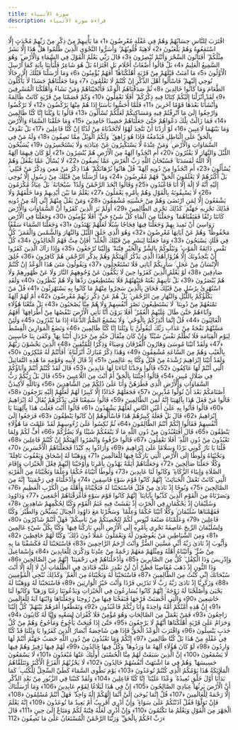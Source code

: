 ```yaml
---
title: سورة الأنبياء
description: قراءة سورة الأنبياء
---
```


اقْتَرَبَ لِلنَّاسِ حِسَابُهُمْ وَهُمْ فِي غَفْلَةٍ مُعْرِضُونَ ﴿1﴾ مَا يَأْتِيهِمْ مِنْ ذِكْرٍ مِنْ رَبِّهِمْ مُحْدَثٍ إِلَّا اسْتَمَعُوهُ وَهُمْ يَلْعَبُونَ ﴿2﴾ لَاهِيَةً قُلُوبُهُمْ ۗ وَأَسَرُّوا النَّجْوَى الَّذِينَ ظَلَمُوا هَلْ هَٰذَا إِلَّا بَشَرٌ مِثْلُكُمْ ۖ أَفَتَأْتُونَ السِّحْرَ وَأَنْتُمْ تُبْصِرُونَ ﴿3﴾ قَالَ رَبِّي يَعْلَمُ الْقَوْلَ فِي السَّمَاءِ وَالْأَرْضِ ۖ وَهُوَ السَّمِيعُ الْعَلِيمُ ﴿4﴾ بَلْ قَالُوا أَضْغَاثُ أَحْلَامٍ بَلِ افْتَرَاهُ بَلْ هُوَ شَاعِرٌ فَلْيَأْتِنَا بِآيَةٍ كَمَا أُرْسِلَ الْأَوَّلُونَ ﴿5﴾ مَا آمَنَتْ قَبْلَهُمْ مِنْ قَرْيَةٍ أَهْلَكْنَاهَا ۖ أَفَهُمْ يُؤْمِنُونَ ﴿6﴾ وَمَا أَرْسَلْنَا قَبْلَكَ إِلَّا رِجَالًا نُوحِي إِلَيْهِمْ ۖ فَاسْأَلُوا أَهْلَ الذِّكْرِ إِنْ كُنْتُمْ لَا تَعْلَمُونَ ﴿7﴾ وَمَا جَعَلْنَاهُمْ جَسَدًا لَا يَأْكُلُونَ الطَّعَامَ وَمَا كَانُوا خَالِدِينَ ﴿8﴾ ثُمَّ صَدَقْنَاهُمُ الْوَعْدَ فَأَنْجَيْنَاهُمْ وَمَنْ نَشَاءُ وَأَهْلَكْنَا الْمُسْرِفِينَ ﴿9﴾ لَقَدْ أَنْزَلْنَا إِلَيْكُمْ كِتَابًا فِيهِ ذِكْرُكُمْ ۖ أَفَلَا تَعْقِلُونَ ﴿10﴾ وَكَمْ قَصَمْنَا مِنْ قَرْيَةٍ كَانَتْ ظَالِمَةً وَأَنْشَأْنَا بَعْدَهَا قَوْمًا آخَرِينَ ﴿11﴾ فَلَمَّا أَحَسُّوا بَأْسَنَا إِذَا هُمْ مِنْهَا يَرْكُضُونَ ﴿12﴾ لَا تَرْكُضُوا وَارْجِعُوا إِلَىٰ مَا أُتْرِفْتُمْ فِيهِ وَمَسَاكِنِكُمْ لَعَلَّكُمْ تُسْأَلُونَ ﴿13﴾ قَالُوا يَا وَيْلَنَا إِنَّا كُنَّا ظَالِمِينَ ﴿14﴾ فَمَا زَالَتْ تِلْكَ دَعْوَاهُمْ حَتَّىٰ جَعَلْنَاهُمْ حَصِيدًا خَامِدِينَ ﴿15﴾ وَمَا خَلَقْنَا السَّمَاءَ وَالْأَرْضَ وَمَا بَيْنَهُمَا لَاعِبِينَ ﴿16﴾ لَوْ أَرَدْنَا أَنْ نَتَّخِذَ لَهْوًا لَاتَّخَذْنَاهُ مِنْ لَدُنَّا إِنْ كُنَّا فَاعِلِينَ ﴿17﴾ بَلْ نَقْذِفُ بِالْحَقِّ عَلَى الْبَاطِلِ فَيَدْمَغُهُ فَإِذَا هُوَ زَاهِقٌ ۚ وَلَكُمُ الْوَيْلُ مِمَّا تَصِفُونَ ﴿18﴾ وَلَهُ مَنْ فِي السَّمَاوَاتِ وَالْأَرْضِ ۚ وَمَنْ عِنْدَهُ لَا يَسْتَكْبِرُونَ عَنْ عِبَادَتِهِ وَلَا يَسْتَحْسِرُونَ ﴿19﴾ يُسَبِّحُونَ اللَّيْلَ وَالنَّهَارَ لَا يَفْتُرُونَ ﴿20﴾ أَمِ اتَّخَذُوا آلِهَةً مِنَ الْأَرْضِ هُمْ يُنْشِرُونَ ﴿21﴾ لَوْ كَانَ فِيهِمَا آلِهَةٌ إِلَّا اللَّهُ لَفَسَدَتَا ۚ فَسُبْحَانَ اللَّهِ رَبِّ الْعَرْشِ عَمَّا يَصِفُونَ ﴿22﴾ لَا يُسْأَلُ عَمَّا يَفْعَلُ وَهُمْ يُسْأَلُونَ ﴿23﴾ أَمِ اتَّخَذُوا مِنْ دُونِهِ آلِهَةً ۖ قُلْ هَاتُوا بُرْهَانَكُمْ ۖ هَٰذَا ذِكْرُ مَنْ مَعِيَ وَذِكْرُ مَنْ قَبْلِي ۗ بَلْ أَكْثَرُهُمْ لَا يَعْلَمُونَ الْحَقَّ ۖ فَهُمْ مُعْرِضُونَ ﴿24﴾ وَمَا أَرْسَلْنَا مِنْ قَبْلِكَ مِنْ رَسُولٍ إِلَّا نُوحِي إِلَيْهِ أَنَّهُ لَا إِلَٰهَ إِلَّا أَنَا فَاعْبُدُونِ ﴿25﴾ وَقَالُوا اتَّخَذَ الرَّحْمَٰنُ وَلَدًا ۗ سُبْحَانَهُ ۚ بَلْ عِبَادٌ مُكْرَمُونَ ﴿26﴾ لَا يَسْبِقُونَهُ بِالْقَوْلِ وَهُمْ بِأَمْرِهِ يَعْمَلُونَ ﴿27﴾ يَعْلَمُ مَا بَيْنَ أَيْدِيهِمْ وَمَا خَلْفَهُمْ وَلَا يَشْفَعُونَ إِلَّا لِمَنِ ارْتَضَىٰ وَهُمْ مِنْ خَشْيَتِهِ مُشْفِقُونَ ﴿28﴾ وَمَنْ يَقُلْ مِنْهُمْ إِنِّي إِلَٰهٌ مِنْ دُونِهِ فَذَٰلِكَ نَجْزِيهِ جَهَنَّمَ ۚ كَذَٰلِكَ نَجْزِي الظَّالِمِينَ ﴿29﴾ أَوَلَمْ يَرَ الَّذِينَ كَفَرُوا أَنَّ السَّمَاوَاتِ وَالْأَرْضَ كَانَتَا رَتْقًا فَفَتَقْنَاهُمَا ۖ وَجَعَلْنَا مِنَ الْمَاءِ كُلَّ شَيْءٍ حَيٍّ ۖ أَفَلَا يُؤْمِنُونَ ﴿30﴾ وَجَعَلْنَا فِي الْأَرْضِ رَوَاسِيَ أَنْ تَمِيدَ بِهِمْ وَجَعَلْنَا فِيهَا فِجَاجًا سُبُلًا لَعَلَّهُمْ يَهْتَدُونَ ﴿31﴾ وَجَعَلْنَا السَّمَاءَ سَقْفًا مَحْفُوظًا ۖ وَهُمْ عَنْ آيَاتِهَا مُعْرِضُونَ ﴿32﴾ وَهُوَ الَّذِي خَلَقَ اللَّيْلَ وَالنَّهَارَ وَالشَّمْسَ وَالْقَمَرَ ۖ كُلٌّ فِي فَلَكٍ يَسْبَحُونَ ﴿33﴾ وَمَا جَعَلْنَا لِبَشَرٍ مِنْ قَبْلِكَ الْخُلْدَ ۖ أَفَإِنْ مِتَّ فَهُمُ الْخَالِدُونَ ﴿34﴾ كُلُّ نَفْسٍ ذَائِقَةُ الْمَوْتِ ۗ وَنَبْلُوكُمْ بِالشَّرِّ وَالْخَيْرِ فِتْنَةً ۖ وَإِلَيْنَا تُرْجَعُونَ ﴿35﴾ وَإِذَا رَآكَ الَّذِينَ كَفَرُوا إِنْ يَتَّخِذُونَكَ إِلَّا هُزُوًا أَهَٰذَا الَّذِي يَذْكُرُ آلِهَتَكُمْ وَهُمْ بِذِكْرِ الرَّحْمَٰنِ هُمْ كَافِرُونَ ﴿36﴾ خُلِقَ الْإِنْسَانُ مِنْ عَجَلٍ ۚ سَأُرِيكُمْ آيَاتِي فَلَا تَسْتَعْجِلُونِ ﴿37﴾ وَيَقُولُونَ مَتَىٰ هَٰذَا الْوَعْدُ إِنْ كُنْتُمْ صَادِقِينَ ﴿38﴾ لَوْ يَعْلَمُ الَّذِينَ كَفَرُوا حِينَ لَا يَكُفُّونَ عَنْ وُجُوهِهِمُ النَّارَ وَلَا عَنْ ظُهُورِهِمْ وَلَا هُمْ يُنْصَرُونَ ﴿39﴾ بَلْ تَأْتِيهِمْ بَغْتَةً فَتَبْهَتُهُمْ فَلَا يَسْتَطِيعُونَ رَدَّهَا وَلَا هُمْ يُنْظَرُونَ ﴿40﴾ وَلَقَدِ اسْتُهْزِئَ بِرُسُلٍ مِنْ قَبْلِكَ فَحَاقَ بِالَّذِينَ سَخِرُوا مِنْهُمْ مَا كَانُوا بِهِ يَسْتَهْزِئُونَ ﴿41﴾ قُلْ مَنْ يَكْلَؤُكُمْ بِاللَّيْلِ وَالنَّهَارِ مِنَ الرَّحْمَٰنِ ۗ بَلْ هُمْ عَنْ ذِكْرِ رَبِّهِمْ مُعْرِضُونَ ﴿42﴾ أَمْ لَهُمْ آلِهَةٌ تَمْنَعُهُمْ مِنْ دُونِنَا ۚ لَا يَسْتَطِيعُونَ نَصْرَ أَنْفُسِهِمْ وَلَا هُمْ مِنَّا يُصْحَبُونَ ﴿43﴾ بَلْ مَتَّعْنَا هَٰؤُلَاءِ وَآبَاءَهُمْ حَتَّىٰ طَالَ عَلَيْهِمُ الْعُمُرُ ۗ أَفَلَا يَرَوْنَ أَنَّا نَأْتِي الْأَرْضَ نَنْقُصُهَا مِنْ أَطْرَافِهَا ۚ أَفَهُمُ الْغَالِبُونَ ﴿44﴾ قُلْ إِنَّمَا أُنْذِرُكُمْ بِالْوَحْيِ ۚ وَلَا يَسْمَعُ الصُّمُّ الدُّعَاءَ إِذَا مَا يُنْذَرُونَ ﴿45﴾ وَلَئِنْ مَسَّتْهُمْ نَفْحَةٌ مِنْ عَذَابِ رَبِّكَ لَيَقُولُنَّ يَا وَيْلَنَا إِنَّا كُنَّا ظَالِمِينَ ﴿46﴾ وَنَضَعُ الْمَوَازِينَ الْقِسْطَ لِيَوْمِ الْقِيَامَةِ فَلَا تُظْلَمُ نَفْسٌ شَيْئًا ۖ وَإِنْ كَانَ مِثْقَالَ حَبَّةٍ مِنْ خَرْدَلٍ أَتَيْنَا بِهَا ۗ وَكَفَىٰ بِنَا حَاسِبِينَ ﴿47﴾ وَلَقَدْ آتَيْنَا مُوسَىٰ وَهَارُونَ الْفُرْقَانَ وَضِيَاءً وَذِكْرًا لِلْمُتَّقِينَ ﴿48﴾ الَّذِينَ يَخْشَوْنَ رَبَّهُمْ بِالْغَيْبِ وَهُمْ مِنَ السَّاعَةِ مُشْفِقُونَ ﴿49﴾ وَهَٰذَا ذِكْرٌ مُبَارَكٌ أَنْزَلْنَاهُ ۚ أَفَأَنْتُمْ لَهُ مُنْكِرُونَ ﴿50﴾ وَلَقَدْ آتَيْنَا إِبْرَاهِيمَ رُشْدَهُ مِنْ قَبْلُ وَكُنَّا بِهِ عَالِمِينَ ﴿51﴾ إِذْ قَالَ لِأَبِيهِ وَقَوْمِهِ مَا هَٰذِهِ التَّمَاثِيلُ الَّتِي أَنْتُمْ لَهَا عَاكِفُونَ ﴿52﴾ قَالُوا وَجَدْنَا آبَاءَنَا لَهَا عَابِدِينَ ﴿53﴾ قَالَ لَقَدْ كُنْتُمْ أَنْتُمْ وَآبَاؤُكُمْ فِي ضَلَالٍ مُبِينٍ ﴿54﴾ قَالُوا أَجِئْتَنَا بِالْحَقِّ أَمْ أَنْتَ مِنَ اللَّاعِبِينَ ﴿55﴾
 قَالَ بَلْ رَبُّكُمْ رَبُّ السَّمَاوَاتِ وَالْأَرْضِ الَّذِي فَطَرَهُنَّ وَأَنَا عَلَىٰ ذَٰلِكُمْ مِنَ الشَّاهِدِينَ ﴿56﴾ وَتَاللَّهِ لَأَكِيدَنَّ أَصْنَامَكُمْ بَعْدَ أَنْ تُوَلُّوا مُدْبِرِينَ ﴿57﴾ فَجَعَلَهُمْ جُذَاذًا إِلَّا كَبِيرًا لَهُمْ لَعَلَّهُمْ إِلَيْهِ يَرْجِعُونَ ﴿58﴾ قَالُوا مَنْ فَعَلَ هَٰذَا بِآلِهَتِنَا إِنَّهُ لَمِنَ الظَّالِمِينَ ﴿59﴾ قَالُوا سَمِعْنَا فَتًى يَذْكُرُهُمْ يُقَالُ لَهُ إِبْرَاهِيمُ ﴿60﴾ قَالُوا فَأْتُوا بِهِ عَلَىٰ أَعْيُنِ النَّاسِ لَعَلَّهُمْ يَشْهَدُونَ ﴿61﴾ قَالُوا أَأَنْتَ فَعَلْتَ هَٰذَا بِآلِهَتِنَا يَا إِبْرَاهِيمُ ﴿62﴾ قَالَ بَلْ فَعَلَهُ كَبِيرُهُمْ هَٰذَا فَاسْأَلُوهُمْ إِنْ كَانُوا يَنْطِقُونَ ﴿63﴾ فَرَجَعُوا إِلَىٰ أَنْفُسِهِمْ فَقَالُوا إِنَّكُمْ أَنْتُمُ الظَّالِمُونَ ﴿64﴾ ثُمَّ نُكِسُوا عَلَىٰ رُءُوسِهِمْ لَقَدْ عَلِمْتَ مَا هَٰؤُلَاءِ يَنْطِقُونَ ﴿65﴾ قَالَ أَفَتَعْبُدُونَ مِنْ دُونِ اللَّهِ مَا لَا يَنْفَعُكُمْ شَيْئًا وَلَا يَضُرُّكُمْ ﴿66﴾ أُفٍّ لَكُمْ وَلِمَا تَعْبُدُونَ مِنْ دُونِ اللَّهِ ۖ أَفَلَا تَعْقِلُونَ ﴿67﴾ قَالُوا حَرِّقُوهُ وَانْصُرُوا آلِهَتَكُمْ إِنْ كُنْتُمْ فَاعِلِينَ ﴿68﴾ قُلْنَا يَا نَارُ كُونِي بَرْدًا وَسَلَامًا عَلَىٰ إِبْرَاهِيمَ ﴿69﴾ وَأَرَادُوا بِهِ كَيْدًا فَجَعَلْنَاهُمُ الْأَخْسَرِينَ ﴿70﴾ وَنَجَّيْنَاهُ وَلُوطًا إِلَى الْأَرْضِ الَّتِي بَارَكْنَا فِيهَا لِلْعَالَمِينَ ﴿71﴾ وَوَهَبْنَا لَهُ إِسْحَاقَ وَيَعْقُوبَ نَافِلَةً ۖ وَكُلًّا جَعَلْنَا صَالِحِينَ ﴿72﴾ وَجَعَلْنَاهُمْ أَئِمَّةً يَهْدُونَ بِأَمْرِنَا وَأَوْحَيْنَا إِلَيْهِمْ فِعْلَ الْخَيْرَاتِ وَإِقَامَ الصَّلَاةِ وَإِيتَاءَ الزَّكَاةِ ۖ وَكَانُوا لَنَا عَابِدِينَ ﴿73﴾ وَلُوطًا آتَيْنَاهُ حُكْمًا وَعِلْمًا وَنَجَّيْنَاهُ مِنَ الْقَرْيَةِ الَّتِي كَانَتْ تَعْمَلُ الْخَبَائِثَ ۗ إِنَّهُمْ كَانُوا قَوْمَ سَوْءٍ فَاسِقِينَ ﴿74﴾ وَأَدْخَلْنَاهُ فِي رَحْمَتِنَا ۖ إِنَّهُ مِنَ الصَّالِحِينَ ﴿75﴾ وَنُوحًا إِذْ نَادَىٰ مِنْ قَبْلُ فَاسْتَجَبْنَا لَهُ فَنَجَّيْنَاهُ وَأَهْلَهُ مِنَ الْكَرْبِ الْعَظِيمِ ﴿76﴾ وَنَصَرْنَاهُ مِنَ الْقَوْمِ الَّذِينَ كَذَّبُوا بِآيَاتِنَا ۚ إِنَّهُمْ كَانُوا قَوْمَ سَوْءٍ فَأَغْرَقْنَاهُمْ أَجْمَعِينَ ﴿77﴾ وَدَاوُودَ وَسُلَيْمَانَ إِذْ يَحْكُمَانِ فِي الْحَرْثِ إِذْ نَفَشَتْ فِيهِ غَنَمُ الْقَوْمِ وَكُنَّا لِحُكْمِهِمْ شَاهِدِينَ ﴿78﴾ فَفَهَّمْنَاهَا سُلَيْمَانَ ۚ وَكُلًّا آتَيْنَا حُكْمًا وَعِلْمًا ۚ وَسَخَّرْنَا مَعَ دَاوُودَ الْجِبَالَ يُسَبِّحْنَ وَالطَّيْرَ ۚ وَكُنَّا فَاعِلِينَ ﴿79﴾ وَعَلَّمْنَاهُ صَنْعَةَ لَبُوسٍ لَكُمْ لِتُحْصِنَكُمْ مِنْ بَأْسِكُمْ ۖ فَهَلْ أَنْتُمْ شَاكِرُونَ ﴿80﴾ وَلِسُلَيْمَانَ الرِّيحَ عَاصِفَةً تَجْرِي بِأَمْرِهِ إِلَى الْأَرْضِ الَّتِي بَارَكْنَا فِيهَا ۚ وَكُنَّا بِكُلِّ شَيْءٍ عَالِمِينَ ﴿81﴾ وَمِنَ الشَّيَاطِينِ مَنْ يَغُوصُونَ لَهُ وَيَعْمَلُونَ عَمَلًا دُونَ ذَٰلِكَ ۖ وَكُنَّا لَهُمْ حَافِظِينَ ﴿82﴾ وَأَيُّوبَ إِذْ نَادَىٰ رَبَّهُ أَنِّي مَسَّنِيَ الضُّرُّ وَأَنْتَ أَرْحَمُ الرَّاحِمِينَ ﴿83﴾ فَاسْتَجَبْنَا لَهُ فَكَشَفْنَا مَا بِهِ مِنْ ضُرٍّ ۖ وَآتَيْنَاهُ أَهْلَهُ وَمِثْلَهُمْ مَعَهُمْ رَحْمَةً مِنْ عِنْدِنَا وَذِكْرَىٰ لِلْعَابِدِينَ ﴿84﴾ وَإِسْمَاعِيلَ وَإِدْرِيسَ وَذَا الْكِفْلِ ۖ كُلٌّ مِنَ الصَّابِرِينَ ﴿85﴾ وَأَدْخَلْنَاهُمْ فِي رَحْمَتِنَا ۖ إِنَّهُمْ مِنَ الصَّالِحِينَ ﴿86﴾ وَذَا النُّونِ إِذْ ذَهَبَ مُغَاضِبًا فَظَنَّ أَنْ لَنْ نَقْدِرَ عَلَيْهِ فَنَادَىٰ فِي الظُّلُمَاتِ أَنْ لَا إِلَٰهَ إِلَّا أَنْتَ سُبْحَانَكَ إِنِّي كُنْتُ مِنَ الظَّالِمِينَ ﴿87﴾ فَاسْتَجَبْنَا لَهُ وَنَجَّيْنَاهُ مِنَ الْغَمِّ ۚ وَكَذَٰلِكَ نُنْجِي الْمُؤْمِنِينَ ﴿88﴾ وَزَكَرِيَّا إِذْ نَادَىٰ رَبَّهُ رَبِّ لَا تَذَرْنِي فَرْدًا وَأَنْتَ خَيْرُ الْوَارِثِينَ ﴿89﴾ فَاسْتَجَبْنَا لَهُ وَوَهَبْنَا لَهُ يَحْيَىٰ وَأَصْلَحْنَا لَهُ زَوْجَهُ ۚ إِنَّهُمْ كَانُوا يُسَارِعُونَ فِي الْخَيْرَاتِ وَيَدْعُونَنَا رَغَبًا وَرَهَبًا ۖ وَكَانُوا لَنَا خَاشِعِينَ ﴿90﴾ وَالَّتِي أَحْصَنَتْ فَرْجَهَا فَنَفَخْنَا فِيهَا مِنْ رُوحِنَا وَجَعَلْنَاهَا وَابْنَهَا آيَةً لِلْعَالَمِينَ ﴿91﴾ إِنَّ هَٰذِهِ أُمَّتُكُمْ أُمَّةً وَاحِدَةً وَأَنَا رَبُّكُمْ فَاعْبُدُونِ ﴿92﴾ وَتَقَطَّعُوا أَمْرَهُمْ بَيْنَهُمْ ۖ كُلٌّ إِلَيْنَا رَاجِعُونَ ﴿93﴾ فَمَنْ يَعْمَلْ مِنَ الصَّالِحَاتِ وَهُوَ مُؤْمِنٌ فَلَا كُفْرَانَ لِسَعْيِهِ وَإِنَّا لَهُ كَاتِبُونَ ﴿94﴾ وَحَرَامٌ عَلَىٰ قَرْيَةٍ أَهْلَكْنَاهَا أَنَّهُمْ لَا يَرْجِعُونَ ﴿95﴾ حَتَّىٰ إِذَا فُتِحَتْ يَأْجُوجُ وَمَأْجُوجُ وَهُمْ مِنْ كُلِّ حَدَبٍ يَنْسِلُونَ ﴿96﴾ وَاقْتَرَبَ الْوَعْدُ الْحَقُّ فَإِذَا هِيَ شَاخِصَةٌ أَبْصَارُ الَّذِينَ كَفَرُوا يَا وَيْلَنَا قَدْ كُنَّا فِي غَفْلَةٍ مِنْ هَٰذَا بَلْ كُنَّا ظَالِمِينَ ﴿97﴾ إِنَّكُمْ وَمَا تَعْبُدُونَ مِنْ دُونِ اللَّهِ حَصَبُ جَهَنَّمَ أَنْتُمْ لَهَا وَارِدُونَ ﴿98﴾ لَوْ كَانَ هَٰؤُلَاءِ آلِهَةً مَا وَرَدُوهَا ۖ وَكُلٌّ فِيهَا خَالِدُونَ ﴿99﴾ لَهُمْ فِيهَا زَفِيرٌ وَهُمْ فِيهَا لَا يَسْمَعُونَ ﴿100﴾ إِنَّ الَّذِينَ سَبَقَتْ لَهُمْ مِنَّا الْحُسْنَىٰ أُولَٰئِكَ عَنْهَا مُبْعَدُونَ ﴿101﴾ لَا يَسْمَعُونَ حَسِيسَهَا ۖ وَهُمْ فِي مَا اشْتَهَتْ أَنْفُسُهُمْ خَالِدُونَ ﴿102﴾ لَا يَحْزُنُهُمُ الْفَزَعُ الْأَكْبَرُ وَتَتَلَقَّاهُمُ الْمَلَائِكَةُ هَٰذَا يَوْمُكُمُ الَّذِي كُنْتُمْ تُوعَدُونَ ﴿103﴾ يَوْمَ نَطْوِي السَّمَاءَ كَطَيِّ السِّجِلِّ لِلْكُتُبِ ۚ كَمَا بَدَأْنَا أَوَّلَ خَلْقٍ نُعِيدُهُ ۚ وَعْدًا عَلَيْنَا ۚ إِنَّا كُنَّا فَاعِلِينَ ﴿104﴾ وَلَقَدْ كَتَبْنَا فِي الزَّبُورِ مِنْ بَعْدِ الذِّكْرِ أَنَّ الْأَرْضَ يَرِثُهَا عِبَادِيَ الصَّالِحُونَ ﴿105﴾ إِنَّ فِي هَٰذَا لَبَلَاغًا لِقَوْمٍ عَابِدِينَ ﴿106﴾ وَمَا أَرْسَلْنَاكَ إِلَّا رَحْمَةً لِلْعَالَمِينَ ﴿107﴾ قُلْ إِنَّمَا يُوحَىٰ إِلَيَّ أَنَّمَا إِلَٰهُكُمْ إِلَٰهٌ وَاحِدٌ ۖ فَهَلْ أَنْتُمْ مُسْلِمُونَ ﴿108﴾ فَإِنْ تَوَلَّوْا فَقُلْ آذَنْتُكُمْ عَلَىٰ سَوَاءٍ ۖ وَإِنْ أَدْرِي أَقَرِيبٌ أَمْ بَعِيدٌ مَا تُوعَدُونَ ﴿109﴾ إِنَّهُ يَعْلَمُ الْجَهْرَ مِنَ الْقَوْلِ وَيَعْلَمُ مَا تَكْتُمُونَ ﴿110﴾ وَإِنْ أَدْرِي لَعَلَّهُ فِتْنَةٌ لَكُمْ وَمَتَاعٌ إِلَىٰ حِينٍ ﴿111﴾ قَالَ رَبِّ احْكُمْ بِالْحَقِّ ۗ وَرَبُّنَا الرَّحْمَٰنُ الْمُسْتَعَانُ عَلَىٰ مَا تَصِفُونَ ﴿112﴾
